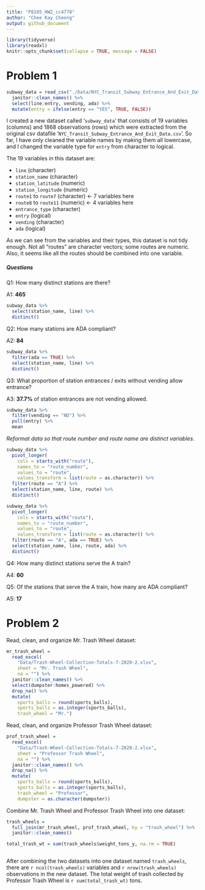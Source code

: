 ```yaml
---
title: "P8105_HW2_cc4778"
author: "Chee Kay Cheong"
output: github_document
---
```


```r
library(tidyverse)
library(readxl)
knitr::opts_chunk$set(collapse = TRUE, message = FALSE)
```

# Problem 1

```r
subway_data = read_csv("./Data/NYC_Transit_Subway_Entrance_And_Exit_Data.csv") %>%
  janitor::clean_names() %>%
  select(line:entry, vending, ada) %>%
  mutate(entry = ifelse(entry == "YES", TRUE, FALSE))
```

I created a new dataset called '`subway_data`' that consists of 19 variables (columns) and 1868 observations (rows) which were extracted from the original csv datafile '`NYC_Transit_Subway_Entrance_And_Exit_Data.csv`'. So far, I have only cleaned the variable names by making them all lowercase, and I changed the variable type for `entry` from character to logical. 

The 19 variables in this dataset are:

* `line` (character)
* `station_name` (character)
* `station_latitude` (numeric)
* `station_longitude` (numeric)
* `route1` to `route7` (character)  <- 7 variables here
* `route8` to `route11` (numeric)  <- 4 variables here
* `entrance_type` (character)
* `entry` (logical)
* `vending` (character)
* `ada` (logical)

As we can see from the variables and their types, this dataset is not tidy enough. Not all "routes" are character vectors; some routes are numeric. Also, it seems like all the routes should be combined into one variable.

##### Questions

Q1: How many distinct stations are there?
  
A1: **465**
  
```r
subway_data %>% 
  select(station_name, line) %>% 
  distinct()
```

Q2: How many stations are ADA compliant?

A2: **84**
  
```r
subway_data %>%
  filter(ada == TRUE) %>% 
  select(station_name, line) %>% 
  distinct()
```
  
Q3: What proportion of station entrances / exits without vending allow entrance?

A3: **37.7%** of station entrances are not vending allowed. 
  
```r
subway_data %>% 
  filter(vending == "NO") %>%
  pull(entry) %>% 
  mean
```

*Reformat data so that route number and route name are distinct variables.*
```r
subway_data %>% 
  pivot_longer(
    cols = starts_with("route"),
    names_to = "route_number",
    values_to = "route",
    values_transform = list(route = as.character)) %>% 
  filter(route == "A") %>% 
  select(station_name, line, route) %>% 
  distinct()

subway_data %>%
  pivot_longer(
    cols = starts_with("route"),
    names_to = "route_number",
    values_to = "route",
    values_transform = list(route = as.character)) %>% 
  filter(route == "A", ada == TRUE) %>% 
  select(station_name, line, route, ada) %>% 
  distinct()
```
Q4: How many distinct stations serve the A train?

A4: **60** 

Q5: Of the stations that serve the A train, how many are ADA compliant?

A5: **17**


# Problem 2

Read, clean, and organize Mr. Trash Wheel dataset:
```r
mr_trash_wheel = 
  read_excel(
    "Data/Trash-Wheel-Collection-Totals-7-2020-2.xlsx",
    sheet = "Mr. Trash Wheel", 
    na = "") %>% 
  janitor::clean_names() %>% 
  select(dumpster:homes_powered) %>% 
  drop_na() %>% 
  mutate(
    sports_balls = round(sports_balls),
    sports_balls = as.integer(sports_balls),
    trash_wheel = "Mr.")
```

Read, clean, and organize Professor Trash Wheel dataset:
```r
prof_trash_wheel = 
  read_excel(
    "Data/Trash-Wheel-Collection-Totals-7-2020-2.xlsx", 
    sheet = "Professor Trash Wheel", 
    na = "") %>% 
  janitor::clean_names() %>% 
  drop_na() %>% 
  mutate(
    sports_balls = round(sports_balls),
    sports_balls = as.integer(sports_balls),
    trash_wheel = "Professor",
    dumpster = as.character(dumpster))
```

Combine Mr. Trash Wheel and Professor Trash Wheel into one dataset:
```r
trash_wheels = 
  full_join(mr_trash_wheel, prof_trash_wheel, by = "trash_wheel") %>% 
  janitor::clean_names()
```

```r
total_trash_wt = sum(trash_wheels$weight_tons_y, na.rm = TRUE)
```

```r

```


After combining the two datasets into one dataset named `trash_wheels`, there are `r ncol(trash_wheels)` variables and `r nrow(trash_wheels)` observations in the new dataset. The total weight of trash collected by Professor Trash Wheel is `r sum(total_trash_wt)` tons.





